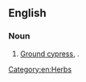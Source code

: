 ==English==

===Noun===
{{en-noun|-}}

# [[ground cypress|Ground cypress]], {{taxlink|Santolina chamaecyparissus|species}}.

[[Category:en:Herbs]]